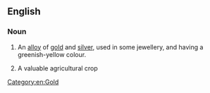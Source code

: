 ==English==

===Noun===
{{en-noun|-}}

# An [[alloy]] of [[gold]] and [[silver]], used in some jewellery, and having a greenish-yellow colour. [[Category:en:Gold]]
#: {{synonyms|en|electrum}}
# {{lb|en|informal}} A valuable agricultural crop